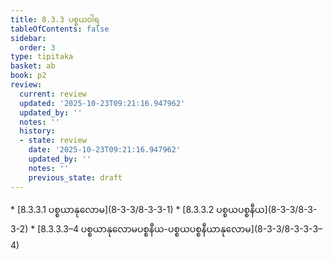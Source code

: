 ```yaml
---
title: 8.3.3 ပစ္စယဝါရ
tableOfContents: false
sidebar:
  order: 3
type: tipitaka
basket: ab
book: p2
review:
  current: review
  updated: '2025-10-23T09:21:16.947962'
  updated_by: ''
  notes: ''
  history:
  - state: review
    date: '2025-10-23T09:21:16.947962'
    updated_by: ''
    notes: ''
    previous_state: draft
---
```



<ReviewStatus review={frontmatter.review} showDetails={true} />

<HypothesisAnnotation frontmatter={frontmatter} />

<DynamicBreadcrumb />



<TableOfContents book="p2" section="8.3.3">
* [8.3.3.1 ပစ္စယာနုလောမ](8-3-3/8-3-3-1)
* [8.3.3.2 ပစ္စယပစ္စနီယ](8-3-3/8-3-3-2)
* [8.3.3.3–4 ပစ္စယာနုလောမပစ္စနီယ-ပစ္စယပစ္စနီယာနုလောမ](8-3-3/8-3-3-3–4)
</TableOfContents>